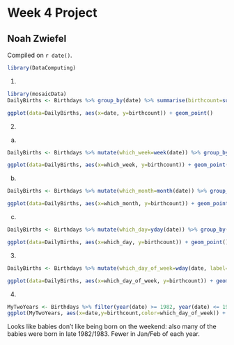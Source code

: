 # Week 4 Project

## Noah Zwiefel

<!-- leave this material as is -->
Compiled on `r date()`.

```r
library(DataComputing)
```
<!-- put your content after this line -->

1.

``` r
library(mosaicData)
DailyBirths <- Birthdays %>% group_by(date) %>% summarise(birthcount=sum(births))

ggplot(data=DailyBirths, aes(x=date, y=birthcount)) + geom_point()
```

2.

a.

``` r
DailyBirths <- Birthdays %>% mutate(which_week=week(date)) %>% group_by(which_week) %>% summarise(birthcount=sum(births))

ggplot(data=DailyBirths, aes(x=which_week, y=birthcount)) + geom_point()

```

b.
``` r
DailyBirths <- Birthdays %>% mutate(which_month=month(date)) %>% group_by(which_month) %>% summarise(birthcount=sum(births))

ggplot(data=DailyBirths, aes(x=which_month, y=birthcount)) + geom_point()
```

c.
``` r
DailyBirths <- Birthdays %>% mutate(which_day=yday(date)) %>% group_by(which_day) %>% summarise(birthcount=sum(births))

ggplot(data=DailyBirths, aes(x=which_day, y=birthcount)) + geom_point()

```

3.

``` r
DailyBirths <- Birthdays %>% mutate(which_day_of_week=wday(date, label=TRUE)) %>% group_by(which_day_of_week) %>% summarise(birthcount=sum(births))

ggplot(data=DailyBirths, aes(x=which_day_of_week, y=birthcount)) + geom_point()

```

4.

``` r
MyTwoYears <- Birthdays %>% filter(year(date) >= 1982, year(date) <= 1983)  %>% mutate(which_day_of_week=wday(date, label=TRUE)) %>% group_by(date) %>% mutate(birthcount=sum(births))
ggplot(MyTwoYears, aes(x=date,y=birthcount,color=which_day_of_week)) + geom_point()
```

Looks like babies don't like being born on the weekend: also many of the babies were born in late 1982/1983. Fewer in Jan/Feb of each year.
